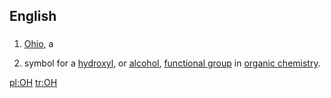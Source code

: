 ==English==

==={{Abbreviation}}===
#[[Ohio]], a {{USstate}}
#{{chemistry}} symbol for a [[hydroxyl]], or [[alcohol]], [[functional group]] in [[organic chemistry]].

[[pl:OH]]
[[tr:OH]]